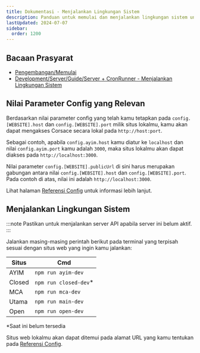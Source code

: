 ```yaml
---
title: Dokumentasi - Menjalankan Lingkungan Sistem
description: Panduan untuk memulai dan menjalankan lingkungan sistem untuk pengembangan web.
lastUpdated: 2024-07-07
sidebar:
  order: 1200
---
```


## Bacaan Prasyarat

* [Pengembangan/Memulai](../../..)
* [Development/Server/Guide/Server + CronRunner - Menjalankan Lingkungan Sistem](../../../server/guide/server-running-environment)

## Nilai Parameter Config yang Relevan

Berdasarkan nilai parameter config yang telah kamu tetapkan pada `config.[WEBSITE].host` dan `config.[WEBSITE].port` milik situs lokalmu, kamu akan dapat mengakses Corsace secara lokal pada `http://host:port`.

Sebagai contoh, apabila `config.ayim.host` kamu diatur ke `localhost` dan nilai `config.ayim.port` kamu adalah `3000`, maka situs lokalmu akan dapat diakses pada `http://localhost:3000`.

Nilai parameter `config.[WEBSITE].publicUrl` di sini harus merupakan gabungan antara nilai `config.[WEBSITE].host` dan `config.[WEBSITE].port`. Pada contoh di atas, nilai ini adalah `http://localhost:3000`.

Lihat halaman [Referensi Config](../../../misc/reference/config) untuk informasi lebih lanjut.

## Menjalankan Lingkungan Sistem

:::note
Pastikan untuk menjalankan server API apabila server ini belum aktif.
:::

Jalankan masing-masing perintah berikut pada terminal yang terpisah sesuai dengan situs web yang ingin kamu jalankan:

| Situs  | Cmd                    |
| ------ | ---------------------- |
| AYIM   | `npm run ayim-dev`     |
| Closed | `npm run closed-dev`\* |
| MCA    | `npm run mca-dev`      |
| Utama  | `npm run main-dev`     |
| Open   | `npm run open-dev`     |

\*Saat ini belum tersedia

Situs web lokalmu akan dapat ditemui pada alamat URL yang kamu tentukan pada [Referensi Config](../../../misc/reference/config).
